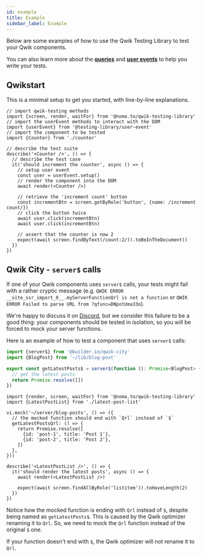 ```yaml
---
id: example
title: Example
sidebar_label: Example
---
```


Below are some examples of how to use the Qwik Testing Library to test your
Qwik components.

You can also learn more about the [**queries**][tl-queries-docs] and [**user
events**][tl-user-events-docs] to help you write your tests.

[tl-queries-docs]: ../queries/about.mdx
[tl-user-events-docs]: ../user-event/intro.mdx

## Qwikstart

This is a minimal setup to get you started, with line-by-line explanations.

```tsx title="counter.spec.tsx"
// import qwik-testing methods
import {screen, render, waitFor} from '@noma.to/qwik-testing-library'
// import the userEvent methods to interact with the DOM
import {userEvent} from '@testing-library/user-event'
// import the component to be tested
import {Counter} from './counter'

// describe the test suite
describe('<Counter />', () => {
  // describe the test case
  it('should increment the counter', async () => {
    // setup user event
    const user = userEvent.setup()
    // render the component into the DOM
    await render(<Counter />)

    // retrieve the 'increment count' button
    const incrementBtn = screen.getByRole('button', {name: /increment count/})
    // click the button twice
    await user.click(incrementBtn)
    await user.click(incrementBtn)

    // assert that the counter is now 2
    expect(await screen.findByText(/count:2/)).toBeInTheDocument()
  })
})
```

## Qwik City - `server$` calls

If one of your Qwik components uses `server$` calls, your tests might fail with
a rather cryptic message (e.g.
`QWIK ERROR __vite_ssr_import_0__.myServerFunctionQrl is not a function` or
`QWIK ERROR Failed to parse URL from ?qfunc=DNpotUma33o`).

We're happy to discuss it on [Discord][discord], but we consider this failure to
be a good thing: your components should be tested in isolation, so you will be
forced to mock your server functions.

[discord]: https://qwik.dev/chat

Here is an example of how to test a component that uses `server$` calls:

```ts title="~/server/blog-post.ts"
import {server$} from '@builder.io/qwik-city'
import {BlogPost} from '~/lib/blog-post'

export const getLatestPosts$ = server$(function (): Promise<BlogPost> {
  // get the latest posts
  return Promise.resolve([])
})
```

```tsx title="~/components/latest-post-list.tsx"
import {render, screen, waitFor} from '@noma.to/qwik-testing-library'
import {LatestPostList} from './latest-post-list'

vi.mock('~/server/blog-posts', () => ({
  // the mocked function should end with `Qrl` instead of `$`
  getLatestPostsQrl: () => {
    return Promise.resolve([
      {id: 'post-1', title: 'Post 1'},
      {id: 'post-2', title: 'Post 2'},
    ])
  },
}))

describe('<LatestPostList />', () => {
  it('should render the latest posts', async () => {
    await render(<LatestPostList />)

    expect(await screen.findAllByRole('listitem')).toHaveLength(2)
  })
})
```

Notice how the mocked function is ending with `Qrl` instead of `$`, despite
being named as `getLatestPosts$`. This is caused by the Qwik optimizer renaming
it to `Qrl`. So, we need to mock the `Qrl` function instead of the original `$`
one.

If your function doesn't end with `$`, the Qwik optimizer will not rename it to
`Qrl`.
